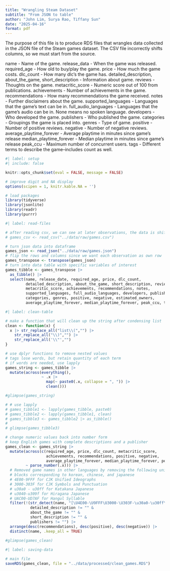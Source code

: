 ```yaml
---
title: "Wrangling Steam Dataset"
subtitle: "From JSON to table"
author: "John Lim, Surya Rao, Tiffany Sun"
date: "2025-04-16"
format: pdf
---
```


The purpose of this file is to produce RDS files that wrangles data collected in the JSON file of the Steam games dataset. The CSV file incorrectly shifts columns, so we must start from the source. 

name - Name of the game.
release_data - When the game was released.
required_age - How old to buy/play the game.
price - How much the game costs.
dlc_count - How many dlc's the game has.
detailed_description, about_the_game, short_description - Information about game.
reviews - Thoughts on the game.
metacritic_score - Numeric score out of 100 from publications.
achievements - Number of achievements in the game.
recommendations - How many recommendations the game received.
notes - Further disclaimers about the game.
supported_languages - Languages that the game's text can be in.
full_audio_languages - Languages that the game's audio can be in. None means no spoken language.
developers - Who developed the game.
publishers - Who published the game.
categories - Groupings the game is placed into.
genres - Type of game.
positive - Number of positive reviews.
negative - Number of negative reviews.
average_playtime_forever - Average playtime in minutes since game's release
median_playtime_forever - Median playtime in minutes since game's release
peak_ccu - Maximum number of concurrent users.
tags - Different terms to describe the game--includes count as well.


```r
#| label: setup
#| include: false

knitr::opts_chunk$set(eval = FALSE, message = FALSE)

# improve digit and NA display 
options(scipen = 1, knitr.kable.NA = '')

# load packages
library(tidyverse)
library(jsonlite)
library(readr)
library(purrr)
```

```r
#| label: read-files

# after reading csv, we can see at later observations, the data is shifted
# games_csv <- read_csv("../data/raw/games.csv")

# turn json data into dataframe
games_json <- read_json("../data/raw/games.json")
# flip the rows and columns since we want each observation as own row
games_transpose <- transpose(games_json)
# turn into data table with specific variables of interest 
games_tibble <- games_transpose |>
  as_tibble() |>
  select(name, release_date, required_age, price, dlc_count,
         detailed_description, about_the_game, short_description, reviews,
         metacritic_score, achievements, recommendations, notes,
         supported_languages, full_audio_languages, developers, publishers,
         categories, genres, positive, negative, estimated_owners,
         average_playtime_forever, median_playtime_forever, peak_ccu, tags)

```

```r
#| label: clean-table

# make a function that will clean up the string after condensing list
clean <- function(x) {
  x |> str_replace_all("list\\(","") |> 
    str_replace_all("\\)","") |> 
    str_replace_all('\\"',"")
}

# use dplyr functions to remove nested values
# tags lose words, but retain quantity of each term
# if words are needed, use lapply
games_string <- games_tibble |>
  mutate(across(everything(),
                ~ .x |>
                  map(~ paste0(.x, collapse = ", ")) |>
                  clean()))

#glimpse(games_string)

# # use lapply
# games_tibble1 <- lapply(games_tibble, paste0)
# games_tibble2 <- lapply(games_tibble1, clean)
# games_tibble3 <- games_tibble2 |> as_tibble()
# 
# glimpse(games_tibble3)

# change numeric values back into number form
# keep English games with complete descriptions and a publisher
games_clean <- games_string |>
  mutate(across(c(required_age, price, dlc_count, metacritic_score,
                  achievements, recommendations, positive, negative,
                  average_playtime_forever, median_playtime_forever, peak_ccu),
         ~ parse_number(.x))) |>
  # Removed game names in other languages by removing the following unicode
  # blocks corresponding to korean, chinese, and japanese 
  # 4E00-9FFF for CJK Unified Ideographs
  # 3000-303F for CJK Symbols and Punctuation
  # u30a0 - u30ff for Katakana Japanese
  # u3040-u309f for Hiragana Japanese
  # UAC00-UD7AF for Hangul Syllable
  filter(!(str_detect(name, "[\U4E00-\U9FFF\U3000-\U303F-\u30a0-\u30ff\u3040-\u309f-\UAC00-\UD7AF]")) &
           detailed_description != "" &
           about_the_game != "" &
           short_description != "" &
           publishers != "") |>
  arrange(desc(recommendations), desc(positive), desc(negative)) |>
  distinct(name, .keep_all = TRUE)
  
#glimpse(games_clean)
```

```r
#| label: saving-data

# main file
saveRDS(games_clean, file = "../data/processed/clean_games.RDS")

```


